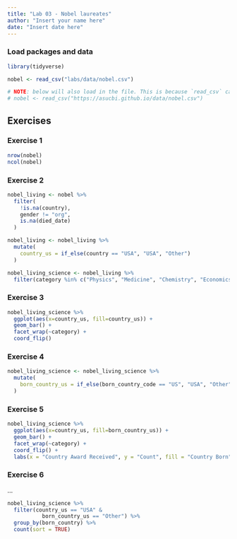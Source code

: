 ```yaml
---
title: "Lab 03 - Nobel laureates"
author: "Insert your name here"
date: "Insert date here"
---
```


### Load packages and data

```r
library(tidyverse) 
```

```r
nobel <- read_csv("labs/data/nobel.csv")

# NOTE: below will also load in the file. This is because `read_csv` can also pull files stored online. 
# nobel <- read_csv("https://asucbi.github.io/data/nobel.csv")
```

## Exercises

### Exercise 1

```r

nrow(nobel)
ncol(nobel)

```


### Exercise 2

```r

nobel_living <- nobel %>% 
  filter(
    !is.na(country),
    gender != "org",
    is.na(died_date)
  )

```
```r

nobel_living <- nobel_living %>%
  mutate(
    country_us = if_else(country == "USA", "USA", "Other")
  )

nobel_living_science <- nobel_living %>%
  filter(category %in% c("Physics", "Medicine", "Chemistry", "Economics"))


```
### Exercise 3

```r

nobel_living_science %>%
  ggplot(aes(x=country_us, fill=country_us)) +
  geom_bar() + 
  facet_wrap(~category) + 
  coord_flip()

```


### Exercise 4

```r

nobel_living_science <- nobel_living_science %>%
  mutate(
    born_country_us = if_else(born_country_code == "US", "USA", "Other")
  )

```

### Exercise 5

```r

nobel_living_science %>%
  ggplot(aes(x=country_us, fill=born_country_us)) +
  geom_bar() + 
  facet_wrap(~category) + 
  coord_flip() +
  labs(x = "Country Award Received", y = "Count", fill = "Country Born")

```


### Exercise 6

...
```r

nobel_living_science %>% 
  filter(country_us == "USA" & 
           born_country_us == "Other") %>% 
  group_by(born_country) %>% 
  count(sort = TRUE)

```
